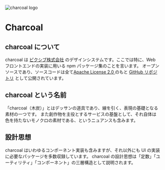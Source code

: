 
<Meta title="README" />

![charcoal logo](https://charcoal-web.pixiv.design/charcoal-ogp.jpg)

# Charcoal

## charcoal について

charcoal は [ピクシブ株式会社](https://www.pixiv.co.jp/)
のデザインシステムです。ここでは特に、Web フロントエンドの実装に用いる npm パッケージ集のことを言います。
オープンソースであり、ソースコードは全て[Apache License 2.0 ](https://www.apache.org/licenses/LICENSE-2.0) のもと [GitHub リポジトリ](https://github.com/pixiv/charcoal) として公開されています。

## charcoal という名前

「charcoal（木炭）」とはデッサンの道具であり、線を引く、表現の基礎となる素材の一つです。
また創作物を主役とするサービスの基盤として、それ自体は色を持たないモノクロの素材である、というニュアンスも含みます。

## 設計思想

charcoal はいわゆるコンポーネント実装も含みますが、それ以外にも UI の実装に必要なパッケージを多数収録しています。
charcoal の設計思想は「定数」「ユーティリティ」「コンポーネント」の三層構造として説明されます。
